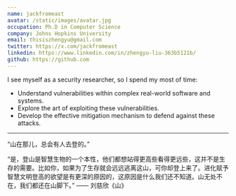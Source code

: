 ```yaml
---
name: jackfromeast
avatar: /static/images/avatar.jpg
occupation: Ph.D in Computer Science
company: Johns Hopkins University
email: thisiszhengyu@gmail.com
twitter: https://x.com/jackfromeast
linkedin: https://www.linkedin.com/in/zhengyu-liu-363b5121b/
github: https://github.com
---
```


I see myself as a security researcher, so I spend my most of time:

- Understand vulnerabilities within complex real-world software and systems.
- Explore the art of exploiting these vulnerabilities.
- Develop the effective mitigation mechanism to defend against these attacks.

---

“山在那儿，总会有人去登的。”

“是，登山是智慧生物的一个本性，他们都想站得更高些看得更远些，这并不是生存的需要。比如你，如果为了生存就会远远逃离这山，可你却登上来了。进化赋予智慧文明登高的欲望是有更深的原因的，这原因是什么我们还不知道。山无处不在，我们都还在山脚下。” —— 刘慈欣《山》
